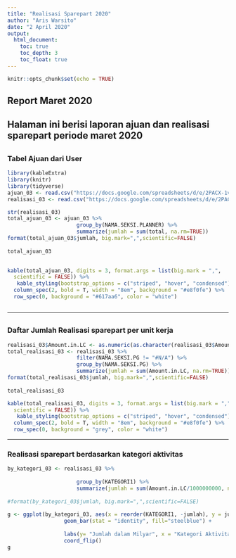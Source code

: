 ```yaml
---
title: "Realisasi Sparepart 2020"
author: "Aris Warsito"
date: "2 April 2020"
output: 
  html_document:
    toc: true
    toc_depth: 3
    toc_float: true
---
```


```r
knitr::opts_chunk$set(echo = TRUE)
```
## Report Maret 2020  
Halaman ini berisi laporan ajuan dan realisasi sparepart periode maret 2020  
-------------------------------  
##   
### Tabel Ajuan dari User  


```r
library(kableExtra)
library(knitr)
library(tidyverse)
ajuan_03 <- read.csv("https://docs.google.com/spreadsheets/d/e/2PACX-1vQyzWENYo8j5mtMAgH04yoJ3ams0FdmeRrk5FikO93jq6g3__7iCm-c5nX9dP2WScA_h2Q_lOEFGOZU/pub?gid=0&single=true&output=csv")
realisasi_03 <- read.csv("https://docs.google.com/spreadsheets/d/e/2PACX-1vRmL2ZS3_Ai5yg9v55ZPIorZxTtZSuYApa4Ti2ut0i3FfBGb9Hr624WJidDWQalyWPWdGRzXiJtosLj/pub?gid=0&single=true&output=csv")

str(realisasi_03)
total_ajuan_03 <- ajuan_03 %>% 
                      group_by(NAMA.SEKSI.PLANNER) %>%
                      summarize(jumlah = sum(total, na.rm=TRUE))
format(total_ajuan_03$jumlah, big.mark=",",scientific=FALSE)                      
                                            
total_ajuan_03
                    
```
```r
kable(total_ajuan_03, digits = 3, format.args = list(big.mark = ",", 
  scientific = FALSE)) %>%
   kable_styling(bootstrap_options = c("striped", "hover", "condensed"), full_width = F, position = "left", font_size = 10, fixed_thead = T) %>% 
  column_spec(2, bold = T, width = "8em", background = "#e8f0fe") %>%
  row_spec(0, background = "#617aa6", color = "white")



```
---------------------------------------------   
     
##   

### Daftar Jumlah Realisasi sparepart per unit kerja  
```r
realisasi_03$Amount.in.LC <- as.numeric(as.character(realisasi_03$Amount.in.LC))
total_realisasi_03 <- realisasi_03 %>% 
                      filter(NAMA.SEKSI.PG != "#N/A") %>%
                      group_by(NAMA.SEKSI.PG) %>%
                      summarize(jumlah = sum(Amount.in.LC, na.rm=TRUE))
format(total_realisasi_03$jumlah, big.mark=",",scientific=FALSE)                      
                                            
total_realisasi_03
```
  
  
```r
kable(total_realisasi_03, digits = 3, format.args = list(big.mark = ",", 
  scientific = FALSE)) %>%
   kable_styling(bootstrap_options = c("striped", "hover", "condensed"), full_width = F, position = "left", font_size = 10, fixed_thead = T) %>% 
  column_spec(2, bold = T, width = "8em", background = "#e8f0fe") %>%
  row_spec(0, background = "grey", color = "white")

```  
  
    
--------------------------------------------------  

### Realisasi sparepart berdasarkan kategori aktivitas  

```r
by_kategori_03 <- realisasi_03 %>% 
                      
                      group_by(KATEGORI1) %>%
                      summarize(jumlah = sum(Amount.in.LC/1000000000, na.rm=TRUE)) 
                      
#format(by_kategori_03$jumlah, big.mark=",",scientific=FALSE)                      
                                            
g <- ggplot(by_kategori_03, aes(x = reorder(KATEGORI1, -jumlah), y = jumlah)) +
                  geom_bar(stat = "identity", fill="steelblue") +
                  
                  labs(y= "Jumlah dalam Milyar", x = "Kategori Aktivitas") +
                  coord_flip()
g
```

